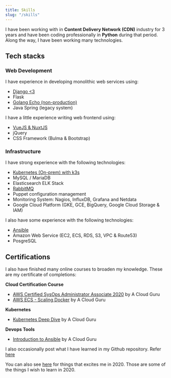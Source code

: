 ---
title: Skills
slug: "/skills"
---

I have been working with in **Content Delivery Network (CDN)** industry for 3 years and have been coding professionally in **Python** during that period. Along the way, I have been working many technologies.

## Tech stacks

### Web Development

I have experience in developing monolithic web services using:

- [Django <3](https://fadhil-blog.dev/why-i-love-django-after-building-a-web-app-for-3-months)
- Flask
- [Golang Echo (non-production)](https://github.com/sdil/learning/tree/master/go)
- Java Spring (legacy system)

I have a little experience writing web frontend using:

- [VueJS & NuxtJS](https://fadhil-blog.dev/my-journey-to-relearn-java-script-after-so-many-years-and-how-you-can-start-too)
- jQuery
- CSS Framework (Bulma & Bootstrap)

### Infrastructure

I have strong experience with the following technologies:

- [Kubernetes (On-prem) with k3s](https://fadhil-blog.dev/how-ranchers-local-path-provisioner-works)
- MySQL / MariaDB
- Elasticsearch ELK Stack
- [RabbitMQ](https://fadhil-blog.dev/an-introduction-to-message-queues-with-rabbit-mq-and-python)
- Puppet configuration management
- Monitoring System: Nagios, InfluxDB, Grafana and Netdata
- Google Cloud Platform (GKE, GCE, BigQuery, Google Cloud Storage & IAM)

I also have some experience with the following technologies:

- [Ansible](https://github.com/sdil/learning/tree/master/ansible)
- Amazon Web Service (EC2, ECS, RDS, S3, VPC & Route53)
- PosgreSQL

## Certifications

I also have finished many online courses to broaden my knowledge. These are my certificate of completions:

**Cloud Certification Course**
- [AWS Certified SysOps Administrator Associate 2020](https://verify.acloud.guru/4A968CDFC398) by A Cloud Guru
- [AWS ECS - Scaling Docker](https://verify.acloud.guru/BC648C629A48) by A Cloud Guru

**Kubernetes**
- [Kubernetes Deep Dive](https://verify.acloud.guru/445E8386BBF0) by A Cloud Guru

**Devops Tools**
- [Introduction to Ansible](https://verify.acloud.guru/EE90B7C9B544) by A Cloud Guru

I also occasionally post what I have learned in my Github repository. Refer [here](https://github.com/sdil/learning)

You can also see [here](https://fadhil-blog.dev/2020-whats-next-for-me) for things that excites me in 2020. Those are some of the things I wish to learn in 2020.
